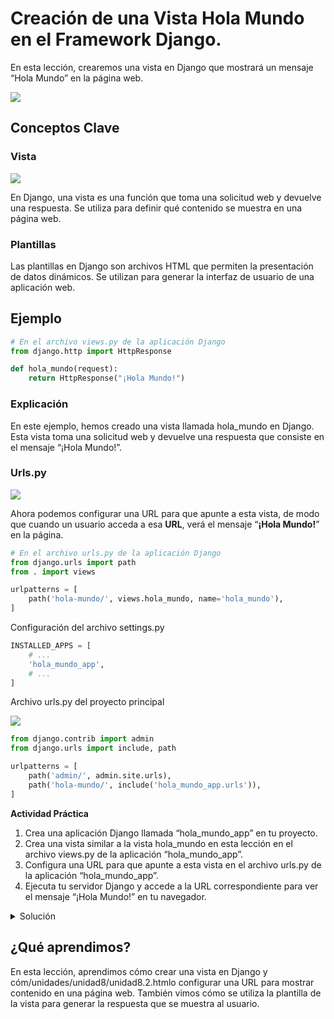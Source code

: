 # Creación de una Vista Hola Mundo en el Framework Django.

En esta lección, crearemos una vista en Django que mostrará un mensaje "Hola Mundo" en la página web.

![](images/Modelo%20Template%20View-3.png){fig-align="center"}

## Conceptos Clave

### Vista

![](images/views.py.png){fig-align="center"}

En Django, una vista es una función que toma una solicitud web y devuelve una respuesta. Se utiliza para definir qué contenido se muestra en una página web.

### Plantillas

Las plantillas en Django son archivos HTML que permiten la presentación de datos dinámicos. Se utilizan para generar la interfaz de usuario de una aplicación web.

## Ejemplo

``` python
# En el archivo views.py de la aplicación Django
from django.http import HttpResponse

def hola_mundo(request):
    return HttpResponse("¡Hola Mundo!")
```

### Explicación

En este ejemplo, hemos creado una vista llamada hola_mundo en Django. Esta vista toma una solicitud web y devuelve una respuesta que consiste en el mensaje "¡Hola Mundo!".

### Urls.py

![](images/urls.py.png){fig-align="center"}

Ahora podemos configurar una URL para que apunte a esta vista, de modo que cuando un usuario acceda a esa **URL**, verá el mensaje "**¡Hola Mundo!**" en la página.

``` python
# En el archivo urls.py de la aplicación Django
from django.urls import path
from . import views

urlpatterns = [
    path('hola-mundo/', views.hola_mundo, name='hola_mundo'),
]
```

Configuración del archivo settings.py

``` python
INSTALLED_APPS = [
    # ...
    'hola_mundo_app',
    # ...
]
```

Archivo urls.py del proyecto principal

![](images/urls.py-2.png){fig-align="center"}

``` python
from django.contrib import admin
from django.urls import include, path

urlpatterns = [
    path('admin/', admin.site.urls),
    path('hola-mundo/', include('hola_mundo_app.urls')),
]
```

::: callout-tip
**Actividad Práctica**

1.  Crea una aplicación Django llamada "hola_mundo_app" en tu proyecto.
2.  Crea una vista similar a la vista hola_mundo en esta lección en el archivo views.py de la aplicación "hola_mundo_app".
3.  Configura una URL para que apunte a esta vista en el archivo urls.py de la aplicación "hola_mundo_app".
4.  Ejecuta tu servidor Django y accede a la URL correspondiente para ver el mensaje "¡Hola Mundo!" en tu navegador.
:::

<details>

<summary>Solución</summary>

**Resumen:**

Hemos creado una vista en Django que muestra el mensaje "¡Hola Mundo!" en la página web.

**Resolución:**

1.  Creamos una vista llamada hola_mundo en views.py.

``` python
# En el archivo views.py de la aplicación "hola_mundo_app"
from django.http import HttpResponse

def hola_mundo_personalizado(request):
    return HttpResponse("¡Hola Mundo Personalizado!")
```

2.  Configuramos una URL para esta vista en urls.py.

``` python
from django.urls import path
from . import views

urlpatterns = [
    path('', views.hola_mundo_personalizado, name='hola_mundo_personalizado'),
]
```

3.  Accedimos a la URL en un navegador para ver el mensaje.

``` bash
python manage.py runserver
```

4.  Utiliza el navegador para consultar la siguiente url <http://localhost:8000/hola-mundo/>

**Explicación:**

La vista hola_mundo es una función que toma una solicitud web y devuelve una respuesta que contiene el mensaje "¡Hola Mundo!". Configuramos una URL para que los usuarios puedan acceder a esta vista y ver el mensaje en la página.

</details>

## ¿Qué aprendimos?

En esta lección, aprendimos cómo crear una vista en Django y cóm/unidades/unidad8/unidad8.2.htmlo configurar una URL para mostrar contenido en una página web. También vimos cómo se utiliza la plantilla de la vista para generar la respuesta que se muestra al usuario.